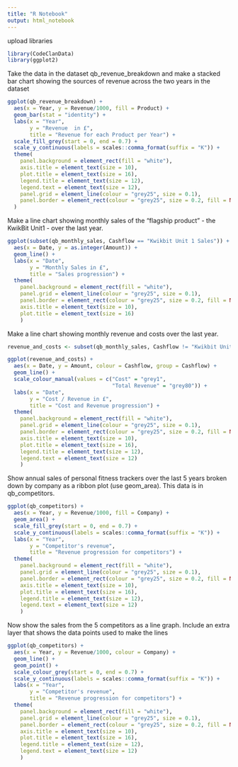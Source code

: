 ```yaml
---
title: "R Notebook"
output: html_notebook
---
```

upload libraries
```r
library(CodeClanData)
library(ggplot2)
```

Take the data in the dataset qb_revenue_breakdown and make a stacked bar chart showing the sources of revenue across the two years in the dataset
```r
ggplot(qb_revenue_breakdown) +
  aes(x = Year, y = Revenue/1000, fill = Product) +
  geom_bar(stat = "identity") +
  labs(x = "Year", 
       y = "Revenue  in £", 
       title = "Revenue for each Product per Year") +
  scale_fill_grey(start = 0, end = 0.7) +
  scale_y_continuous(labels = scales::comma_format(suffix = "K")) +
  theme(
    panel.background = element_rect(fill = "white"), 
    axis.title = element_text(size = 10), 
    plot.title = element_text(size = 16), 
    legend.title = element_text(size = 12), 
    legend.text = element_text(size = 12), 
    panel.grid = element_line(colour = "grey25", size = 0.1),
    panel.border = element_rect(colour = "grey25", size = 0.2, fill = NA)
  )
```

Make a line chart showing monthly sales of the “flagship product” - the KwikBit Unit1 - over the last year.
```r
ggplot(subset(qb_monthly_sales, Cashflow == "Kwikbit Unit 1 Sales")) +
  aes(x = Date, y = as.integer(Amount)) +
  geom_line() +
  labs(x = "Date", 
       y = "Monthly Sales in £", 
       title = "Sales progression") +
  theme(
    panel.background = element_rect(fill = "white"), 
    panel.grid = element_line(colour = "grey25", size = 0.1),
    panel.border = element_rect(colour = "grey25", size = 0.2, fill = NA),
    axis.title = element_text(size = 10), 
    plot.title = element_text(size = 16)
    )
```

Make a line chart showing monthly revenue and costs over the last year.
```r
revenue_and_costs <- subset(qb_monthly_sales, Cashflow != "Kwikbit Unit 1 Sales")

ggplot(revenue_and_costs) +
  aes(x = Date, y = Amount, colour = Cashflow, group = Cashflow) +
  geom_line() +
  scale_colour_manual(values = c("Cost" = "grey1", 
                                 "Total Revenue" = "grey80")) +
  labs(x = "Date", 
       y = "Cost / Revenue in £", 
       title = "Cost and Revenue progression") +
  theme(
    panel.background = element_rect(fill = "white"), 
    panel.grid = element_line(colour = "grey25", size = 0.1),
    panel.border = element_rect(colour = "grey25", size = 0.2, fill = NA),
    axis.title = element_text(size = 10), 
    plot.title = element_text(size = 16), 
    legend.title = element_text(size = 12), 
    legend.text = element_text(size = 12)
    )
```

Show annual sales of personal fitness trackers over the last 5 years broken down by company as a ribbon plot (use  geom_area). This data is in qb_competitors.
```r
ggplot(qb_competitors) +
  aes(x = Year, y = Revenue/1000, fill = Company) +
  geom_area() +
  scale_fill_grey(start = 0, end = 0.7) +
  scale_y_continuous(labels = scales::comma_format(suffix = "K")) +
  labs(x = "Year", 
       y = "Competitor's revenue", 
       title = "Revenue progression for competitors") +
  theme(
    panel.background = element_rect(fill = "white"), 
    panel.grid = element_line(colour = "grey25", size = 0.1),
    panel.border = element_rect(colour = "grey25", size = 0.2, fill = NA),
    axis.title = element_text(size = 10), 
    plot.title = element_text(size = 16), 
    legend.title = element_text(size = 12), 
    legend.text = element_text(size = 12)
    )
```
Now show the sales from the 5 competitors as a line graph. Include an extra layer that shows the data points used to make the lines
```r
ggplot(qb_competitors) +
  aes(x = Year, y = Revenue/1000, colour = Company) +
  geom_line() +
  geom_point() +
  scale_colour_grey(start = 0, end = 0.7) +
  scale_y_continuous(labels = scales::comma_format(suffix = "K")) +
  labs(x = "Year", 
       y = "Competitor's revenue", 
       title = "Revenue progression for competitors") +
  theme(
    panel.background = element_rect(fill = "white"), 
    panel.grid = element_line(colour = "grey25", size = 0.1),
    panel.border = element_rect(colour = "grey25", size = 0.2, fill = NA),
    axis.title = element_text(size = 10), 
    plot.title = element_text(size = 16), 
    legend.title = element_text(size = 12), 
    legend.text = element_text(size = 12)
    )
```

